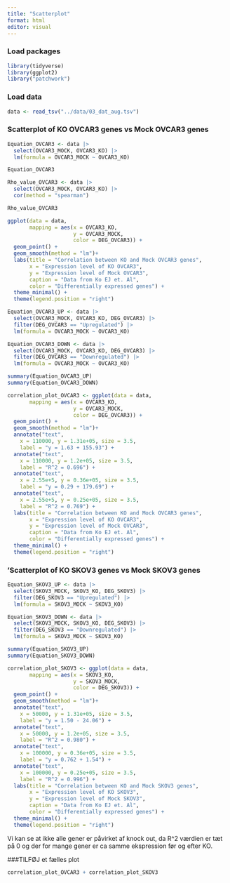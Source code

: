 ```yaml
---
title: "Scatterplot"
format: html
editor: visual
---
```


### Load packages

```r
library(tidyverse)
library(ggplot2)
library("patchwork")
```

### Load data

```r
data <- read_tsv("../data/03_dat_aug.tsv")
```

### Scatterplot of KO OVCAR3 genes vs Mock OVCAR3 genes

```r
Equation_OVCAR3 <- data |>
  select(OVCAR3_MOCK, OVCAR3_KO) |>
  lm(formula = OVCAR3_MOCK ~ OVCAR3_KO)

Equation_OVCAR3

Rho_value_OVCAR3 <- data |>
  select(OVCAR3_MOCK, OVCAR3_KO) |>
  cor(method = "spearman")

Rho_value_OVCAR3
```

```r
ggplot(data = data,
       mapping = aes(x = OVCAR3_KO,
                     y = OVCAR3_MOCK,
                     color = DEG_OVCAR3)) +
  geom_point() +
  geom_smooth(method = "lm")+
  labs(title = "Correlation between KO and Mock OVCAR3 genes",
       x = "Expression level of KO OVCAR3", 
       y = "Expression level of Mock OVCAR3", 
       caption = "Data from Ko EJ et. Al",
       color = "Differentially expressed genes") +
  theme_minimal() +
  theme(legend.position = "right")

```

```r
Equation_OVCAR3_UP <- data |>
  select(OVCAR3_MOCK, OVCAR3_KO, DEG_OVCAR3) |>
  filter(DEG_OVCAR3 == "Upregulated") |>
  lm(formula = OVCAR3_MOCK ~ OVCAR3_KO)

Equation_OVCAR3_DOWN <- data |>
  select(OVCAR3_MOCK, OVCAR3_KO, DEG_OVCAR3) |>
  filter(DEG_OVCAR3 == "Downregulated") |>
  lm(formula = OVCAR3_MOCK ~ OVCAR3_KO)

summary(Equation_OVCAR3_UP)
summary(Equation_OVCAR3_DOWN)
```

```r
correlation_plot_OVCAR3 <- ggplot(data = data,
       mapping = aes(x = OVCAR3_KO,
                     y = OVCAR3_MOCK,
                     color = DEG_OVCAR3)) +
  geom_point() +
  geom_smooth(method = "lm")+
  annotate("text",
    x = 110000, y = 1.31e+05, size = 3.5,
    label = "y = 1.63 + 155.93") +
  annotate("text",
    x = 110000, y = 1.2e+05, size = 3.5,
    label = "R^2 = 0.696") +
  annotate("text",
    x = 2.55e+5, y = 0.36e+05, size = 3.5,
    label = "y = 0.29 + 179.69") + 
  annotate("text",
    x = 2.55e+5, y = 0.25e+05, size = 3.5,
    label = "R^2 = 0.769") +
  labs(title = "Correlation between KO and Mock OVCAR3 genes",
       x = "Expression level of KO OVCAR3", 
       y = "Expression level of Mock OVCAR3", 
       caption = "Data from Ko EJ et. Al",
       color = "Differentially expressed genes") +
  theme_minimal() +
  theme(legend.position = "right")
```

### 'Scatterplot of KO SKOV3 genes vs Mock SKOV3 genes

```r
Equation_SKOV3_UP <- data |>
  select(SKOV3_MOCK, SKOV3_KO, DEG_SKOV3) |>
  filter(DEG_SKOV3 == "Upregulated") |>
  lm(formula = SKOV3_MOCK ~ SKOV3_KO)

Equation_SKOV3_DOWN <- data |>
  select(SKOV3_MOCK, SKOV3_KO, DEG_SKOV3) |>
  filter(DEG_SKOV3 == "Downregulated") |>
  lm(formula = SKOV3_MOCK ~ SKOV3_KO)

summary(Equation_SKOV3_UP)
summary(Equation_SKOV3_DOWN)
```

```r
correlation_plot_SKOV3 <- ggplot(data = data,
       mapping = aes(x = SKOV3_KO,
                     y = SKOV3_MOCK,
                     color = DEG_SKOV3)) +
  geom_point() +
  geom_smooth(method = "lm")+
  annotate("text",
    x = 50000, y = 1.31e+05, size = 3.5,
    label = "y = 1.50 - 24.06") +
  annotate("text",
    x = 50000, y = 1.2e+05, size = 3.5,
    label = "R^2 = 0.980") +
  annotate("text",
    x = 100000, y = 0.36e+05, size = 3.5,
    label = "y = 0.762 + 1.54") + 
  annotate("text",
    x = 100000, y = 0.25e+05, size = 3.5,
    label = "R^2 = 0.996") +
  labs(title = "Correlation between KO and Mock SKOV3 genes",
       x = "Expression level of KO SKOV3", 
       y = "Expression level of Mock SKOV3", 
       caption = "Data from Ko EJ et. Al",
       color = "Differentially expressed genes") +
  theme_minimal() +
  theme(legend.position = "right")

```

Vi kan se at ikke alle gener er påvirket af knock out, da R\^2 værdien er tæt på 0 og der for mange gener er ca samme ekspression før og efter KO.

###TILFØJ et fælles plot

```r
correlation_plot_OVCAR3 + correlation_plot_SKOV3  
```
